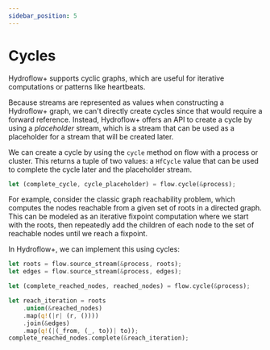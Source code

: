 ```yaml
---
sidebar_position: 5
---
```


# Cycles
Hydroflow+ supports cyclic graphs, which are useful for iterative computations or patterns like heartbeats.

Because streams are represented as values when constructing a Hydroflow+ graph, we can't directly create cycles since that would require a forward reference. Instead, Hydroflow+ offers an API to create a cycle by using a _placeholder_ stream, which is a stream that can be used as a placeholder for a stream that will be created later.

We can create a cycle by using the `cycle` method on flow with a process or cluster. This returns a tuple of two values: a `HfCycle` value that can be used to complete the cycle later and the placeholder stream.

```rust
let (complete_cycle, cycle_placeholder) = flow.cycle(&process);
```

For example, consider the classic graph reachability problem, which computes the nodes reachable from a given set of roots in a directed graph. This can be modeled as an iterative fixpoint computation where we start with the roots, then repeatedly add the children of each node to the set of reachable nodes until we reach a fixpoint.

In Hydroflow+, we can implement this using cycles:

```rust
let roots = flow.source_stream(&process, roots);
let edges = flow.source_stream(&process, edges);

let (complete_reached_nodes, reached_nodes) = flow.cycle(&process);

let reach_iteration = roots
    .union(&reached_nodes)
    .map(q!(|r| (r, ())))
    .join(&edges)
    .map(q!(|(_from, (_, to))| to));
complete_reached_nodes.complete(&reach_iteration);
```

